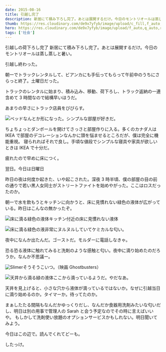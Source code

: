 ```yaml
---
date: 2015-08-16
title: 引越し完了
description: 新居にて積み下ろし完了。あとは展開するだけ。今日のモントリオールは蒸し蒸しと暑い。
thumb: https://res.cloudinary.com/de9x7yfyb/image/upload/c_fill,f_auto,h_120,q_auto,r_6,w_120/v1637734545/qc3/posts/moving-house-canada-2/moving-before_gaf0mj.jpg
hero: https://res.cloudinary.com/de9x7yfyb/image/upload/f_auto,q_auto,r_6,w_680/v1637734545/qc3/posts/moving-house-canada-2/moving-before_gaf0mj.jpg
tags: ['社会']
---
```


引越しの荷下ろし完了
新居にて積み下ろし完了。あとは展開するだけ。今日のモントリオールは蒸し蒸しと暑い。

引越し終わった。

朝一でトラックレンタルして、ビアンカにも手伝ってもらって午前中のうちにさらっと終了。土曜日だった。

トラックのレンタルに始まり、積み込み、移動、荷下ろし、トラック返納の一連含めて 3 時間なので結構早いほうだ。

あまりの早さにトラック店員をびびらす。

![ベッド](https://res.cloudinary.com/de9x7yfyb/image/upload/f_auto,q_auto,r_6,w_680/v1637734546/qc3/posts/moving-house-canada-2/moving-after_px4jaa.jpg)なんとか形になった。シンプルな部屋が好きだ。

ちょちょっとダンボールを開けてさっさと部屋作りに入る。多くのカナダ人は IKEA で部屋のデコレーションなんかに頭を悩ませるところだが、僕は完全に機能重視。 寝られればそれで良し。手頃な値段でシンプルな寝具や家具が欲しいときは IKEA で十分だ。

疲れたので早めに床につく。

翌日。今日は日曜日

昨日の夜は何度か起きた、いや起こされた。深夜 3 時半頃、僕の部屋の目の前の通りで若い黒人女同士がストリートファイトを始めやがった。ここはロスだったのか。

朝一で水を飲もうとキッチンに向かうと、床に見慣れない緑色の液体が広がっている。昨日はこんなの無かったぞ。

![床に滴る緑色の液体](https://res.cloudinary.com/de9x7yfyb/image/upload/f_auto,q_auto,r_6,w_680/v1637734545/qc3/posts/moving-house-canada-2/green-liquid1_ir0flv.jpg)キッチン付近の床に見慣れない液体

![床に滴る緑色の液](https://res.cloudinary.com/de9x7yfyb/image/upload/f_auto,q_auto,r_6,w_680/v1637734546/qc3/posts/moving-house-canada-2/green-liquid2_grbmy3.jpg)非常にヌルヌルしていてケミカルな匂い。

夜中になんか出たんだ。ゴーストだ。モルダーに電話しなきゃ。

恐る恐る液体に触れてみると洗剤のような感触と匂い。夜中に滴り始めたのだろうか。なんか不思議ー。

![Slimer](https://res.cloudinary.com/de9x7yfyb/image/upload/f_auto,q_auto,r_6,w_680/v1637734545/qc3/posts/moving-house-canada-2/ghost_lyyei5.jpg)そうそうこいつ。（映画 Ghostbusters）

![天井から滴る緑の液体](https://res.cloudinary.com/de9x7yfyb/image/upload/f_auto,q_auto,r_6,w_680/v1637734545/qc3/posts/moving-house-canada-2/ceiling_xdel7o.jpg)ここから滴っているようだ。やだなあ。

天井を見上げると、小さな穴から液体が滴っているではないか。なぜに引越当日に滴り始めるのか。タイマーか。待ってたのか。

まぁしたたる間隔もなんだかゆっくりだし、なんだか食器用洗剤みたいな匂いだし、明日は別の用事で管理人の Sarah と会う予定なのでその時に言えばいいや。 もしかして洗剤使い放題のオプションサービスかもしれない。明日聞いてみよう。

今日はこの辺で。読んでくれてどーも。

したっけ。
